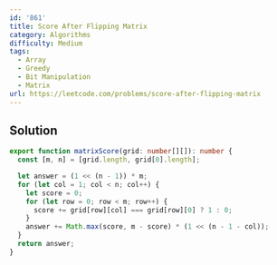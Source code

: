 ```yaml
---
id: '861'
title: Score After Flipping Matrix
category: Algorithms
difficulty: Medium
tags:
  - Array
  - Greedy
  - Bit Manipulation
  - Matrix
url: https://leetcode.com/problems/score-after-flipping-matrix
---
```


## Solution

```typescript filename="solution.ts" copy
export function matrixScore(grid: number[][]): number {
  const [m, n] = [grid.length, grid[0].length];

  let answer = (1 << (n - 1)) * m;
  for (let col = 1; col < n; col++) {
    let score = 0;
    for (let row = 0; row < m; row++) {
      score += grid[row][col] === grid[row][0] ? 1 : 0;
    }
    answer += Math.max(score, m - score) * (1 << (n - 1 - col));
  }
  return answer;
}
```

